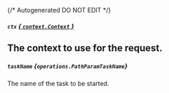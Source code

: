 {/* Autogenerated DO NOT EDIT  */}

##### `ctx` [*{ `context.Context` }*](https://pkg.go.dev/context#Context)
The context to use for the request.
---
##### `taskName` *{`operations.PathParamTaskName`}*
The name of the task to be started.

<Collapsible openLabel={Labels.showProperties} closeLabel={Labels.hideProperties}>
  <PathParamTaskName />
</Collapsible>


